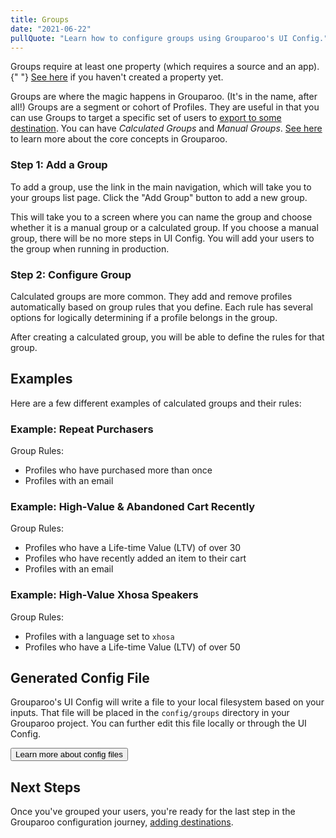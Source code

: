 ```yaml
---
title: Groups
date: "2021-06-22"
pullQuote: "Learn how to configure groups using Grouparoo's UI Config."
---
```


<Alert variant="warning">
  <p className="mb-0">
    Groups require at least one property (which requires a source and an app).{" "}
    <a href="/docs/config/properties">See here</a> if you haven't created a
    property yet.
  </p>
</Alert>

Groups are where the magic happens in Grouparoo. (It's in the name, after all!) Groups are a segment or cohort of Profiles. They are useful in that you can use Groups to target a specific set of users to [export to some destination](/docs/config/destinations). You can have _Calculated Groups_ and _Manual Groups_. [See here](/docs/getting-started/product-concepts) to learn more about the core concepts in Grouparoo.

### Step 1: Add a Group

To add a group, use the link in the main navigation, which will take you to your groups list page. Click the "Add Group" button to add a new group.

<ImageInBrowserFrame
  centered
  alt="UI Config: Add Group"
  src="/images/docs/guides/config/group--01-add.png"
  width={820}
  height={444}
/>

This will take you to a screen where you can name the group and choose whether it is a manual group or a calculated group. If you choose a manual group, there will be no more steps in UI Config. You will add your users to the group when running in production.

<ImageInBrowserFrame
  centered
  alt="UI Config: Add Group Name"
  src="/images/docs/guides/config/group--02-add.png"
  width={820}
  height={370}
/>

### Step 2: Configure Group

Calculated groups are more common. They add and remove profiles automatically based on group rules that you define. Each rule has several options for logically determining if a profile belongs in the group.

After creating a calculated group, you will be able to define the rules for that group.

<ImageInBrowserFrame
  centered
  alt="UI Config: Configure Group"
  src="/images/docs/guides/config/group--03-configure.png"
  width={820}
  height={481}
/>

## Examples

Here are a few different examples of calculated groups and their rules:

### Example: Repeat Purchasers

Group Rules:

- Profiles who have purchased more than once
- Profiles with an email

<ImageInBrowserFrame
  centered
  alt="UI Config: Group Example #1"
  src="/images/docs/guides/config/group--04-example.png"
  width={820}
  height={453}
/>

### Example: High-Value & Abandoned Cart Recently

Group Rules:

- Profiles who have a Life-time Value (LTV) of over 30
- Profiles who have recently added an item to their cart
- Profiles with an email

<ImageInBrowserFrame
  centered
  alt="UI Config: Group Example #2"
  src="/images/docs/guides/config/group--05-example.png"
  width={820}
  height={438}
/>

### Example: High-Value Xhosa Speakers

Group Rules:

- Profiles with a language set to `xhosa`
- Profiles who have a Life-time Value (LTV) of over 50

<ImageInBrowserFrame
  centered
  alt="UI Config: Group Example #3"
  src="/images/docs/guides/config/group--06-example.png"
  width={820}
  height={424}
/>

## Generated Config File

Grouparoo's UI Config will write a file to your local filesystem based on your inputs. That file will be placed in the `config/groups` directory in your Grouparoo project. You can further edit this file locally or through the UI Config.

<Button href="/docs/config/code-config/groups" variant="outline-primary">
  Learn more about config files
</Button>

## Next Steps

Once you've grouped your users, you're ready for the last step in the Grouparoo configuration journey, [adding destinations](/docs/config/destinations).
